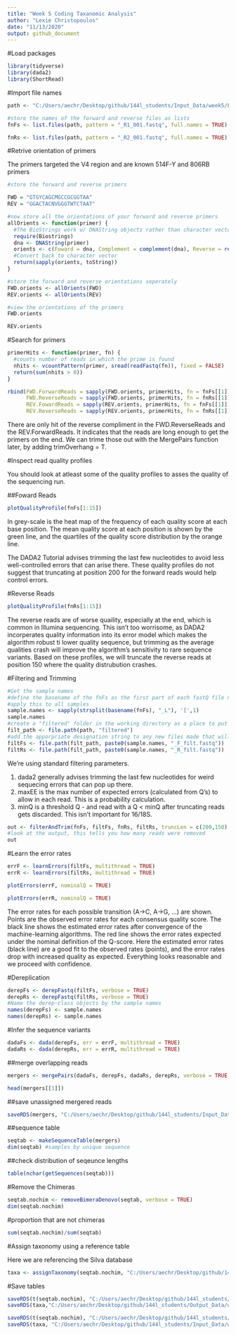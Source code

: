 ```yaml
---
title: "Week 5 Coding Taxanomic Analysis"
author: "Lexie Christopoulos"
date: "11/13/2020"
output: github_document
---
```


#Load packages 

```r
library(tidyverse)
library(dada2)
library(ShortRead)
```


#Import file names 

```r
path <- "C:/Users/aechr/Desktop/github/144l_students/Input_Data/week5/EEMB144L_2018_fastq/"

#store the names of the forward and reverse files as lists 
fnFs <- list.files(path, pattern = "_R1_001.fastq", full.names = TRUE)

fnRs <- list.files(path, pattern = "_R2_001.fastq", full.names = TRUE)
```


#Retrive orientation of primers

The primers targeted the V4 region and are known 514F-Y and 806RB primers

```r
#store the forward and reverse primers 

FWD = "GTGYCAGCMGCCGCGGTAA"
REV = "GGACTACNVGGGTWTCTAAT"

#now store all the orientations of your forward and reverse primers 
allOrients <- function(primer) {
  #The BioStrings work w/ DNAString objects rather than character vectors 
  require(Biostrings)
  dna <- DNAString(primer)
  orients <- c(Foward = dna, Complement = complement(dna), Reverse = reverse(dna),RevComp = reverseComplement(dna))
  #Convert back to character vector 
  return(sapply(orients, toString))
}

#store the forward and reverse orientations seperately
FWD.orients <- allOrients(FWD)
REV.orients <- allOrients(REV)

#view the orientations of the primers 
FWD.orients
```


```r
REV.orients
```


#Search for primers 

```r
primerHits <- function(primer, fn) {
  #counts number of reads in which the prime is found 
  nhits <- vcountPattern(primer, sread(readFastq(fn)), fixed = FALSE)
  return(sum(nhits > 0))
}

rbind(FWD.ForwardReads = sapply(FWD.orients, primerHits, fn = fnFs[[1]]),
      FWD.ReverseReads = sapply(FWD.orients, primerHits, fn = fnRs[[1]]),
      REV.FowardReads = sapply(REV.orients, primerHits, fn = fnFs[[1]]),
      REV.ReverseReads = sapply(REV.orients, primerHits, fn = fnRs[[1]]))
```

There are only hit of the reverse compliment in the FWD.ReverseReads and the REV.ForwardReads. It indicates that the reads are long enough to get the primers on the end. We can trime those out with the MergePairs function later, by adding trimOverhang = T.

#Inspect read quality profiles 

You should look at atleast some of the quality profiles to asses the quality of the sequencing run. 

##Foward Reads

```r
plotQualityProfile(fnFs[1:15])
```

In grey-scale is the heat map of the frequency of each quality score at each base position. The mean quality score at each position is shown by the green line, and the quartiles of the quality score distribution by the orange line. 

The DADA2 Tutorial advises trimming the last few nucleotides to avoid less well-controlled errors that can arise there. These quality profiles do not suggest that truncating at position 200 for the forward reads would help control errors. 

#Reverse Reads 

```r
plotQualityProfile(fnRs[1:15])
```


The reverse reads are of worse quaility, especially at the end, which is common in Illumina sequencing. This isn't too worrisome, as DADA2 incorperates quality information into its error model which makes the algorithm robust ti lower quality sequence, but trimming as the average qualities crash will improve the algorithm's sensitivity to rare sequence variants. Based on these profiles, we will truncate the reverse reads at position 150 where the quality distrubution crashes.


#Filtering and Trimming 

```r
#Get the sample names 
#define the basename of the fnFs as the first part of each fastQ file name until "_L"
#apply this to all samples 
sample.names <- sapply(strsplit(basename(fnFs), "_L"), '[',1)
sample.names 
#create a "filtered" folder in the working directory as a place to put all the new filtered fastQ files 
filt_path <- file.path(path, "filtered")
#add the apporpriate designation string to any new files made that will be put into the "filtered" folder
filtFs <- file.path(filt_path, paste0(sample.names, "_F_filt.fastq"))
filtRs <- file.path(filt_path, paste0(sample.names, "_R_filt.fastq"))
```

We're using standard filtering parameters. 

1. dada2 generally advises trimming the last few nucleotides for weird sequecing errors that can pop up there. 
2. maxEE is the max number of expected errors (calculated from Q's) to allow in each read. This is a probability calculation. 
3. minQ is a threshold Q - and read with a Q < minQ after truncating reads gets discarded. This isn't important for 16/18S.


```r
out <- filterAndTrim(fnFs, filtFs, fnRs, filtRs, truncLen = c(200,150), maxN = 0, maxEE = c(2,2), truncQ = 2, rm.phix = TRUE, compress = TRUE)
#look at the output, this tells you how many reads were removed 
out
```


#Learn the error rates 

```r
errF <- learnErrors(filtFs, multithread = TRUE)
errR <- learnErrors(filtRs, multithread = TRUE)
```


```r
plotErrors(errF, nominalQ = TRUE)
```


```r
plotErrors(errR, nominalQ = TRUE)
```

The error rates for each possible transition (A->C, A->G, ...) are shown. Points are the observed error rates for each consensus quality score. The black line shows the estimated error rates after convergence of the machine-learning algorithms. The red line shows the error rates expected under the nominal definition of the Q-score. Here the estimated error rates (black line) are a good fit to the observed rates (points), and the error rates drop with increased quality as expected. Everything looks reasonable and we proceed with confidence.


#Dereplication 

```r
derepFs <- derepFastq(filtFs, verbose = TRUE)
derepRs <- derepFastq(filtRs, verbose = TRUE)
#Name the derep-class objects by the sample names 
names(derepFs) <- sample.names
names(derepRs) <- sample.names
```


#Infer the sequence variants 

```r
dadaFs <- dada(derepFs, err = errF, multithread = TRUE)
dadaRs <- dada(derepRs, err = errR, multithread = TRUE)
```

##merge overlapping reads 

```r
mergers <- mergePairs(dadaFs, derepFs, dadaRs, derepRs, verbose = TRUE, trimOverhang = TRUE) 
```

```r
head(mergers[[1]])
```

##save unassigned mergered reads 

```r
saveRDS(mergers, "C:/Users/aechr/Desktop/github/144l_students/Input_Data/week 6/week5_merged.rds")
```


##sequence table 

```r
seqtab <- makeSequenceTable(mergers)
dim(seqtab) #samples by unique sequence
```

##check distribution of seqeunce lengths 

```r
table(nchar(getSequences(seqtab)))
```

#Remove the Chimeras 

```r
seqtab.nochim <- removeBimeraDenovo(seqtab, verbose = TRUE)
dim(seqtab.nochim)
```

#proportion that are not chimeras 

```r
sum(seqtab.nochim)/sum(seqtab)
```


#Assign taxonomy using a reference table 

Here we are referencing the Silva database

```r
taxa <- assignTaxonomy(seqtab.nochim, "C:/Users/aechr/Desktop/github/144l_students/Input_Data/week5/Reference_Database/silva_nr_v138_train_set.fa", multithread = TRUE)
```


#Save tables 

```r
saveRDS(t(seqtab.nochim), "C:/Users/aechr/Desktop/github/144l_students/Output_Data/week5/week5-seqtab-nochimtaxa.rds")
saveRDS(taxa,"C:/Users/aechr/Desktop/github/144l_students/Output_Data/week5/week5-taxa.rds")

saveRDS(t(seqtab.nochim), "C:/Users/aechr/Desktop/github/144l_students/Input_Data/week 6/week5-seqtab-nochimtaxa.rds")
saveRDS(taxa, "C:/Users/aechr/Desktop/github/144l_students/Input_Data/week 6/week5-taxa.rds")
```


